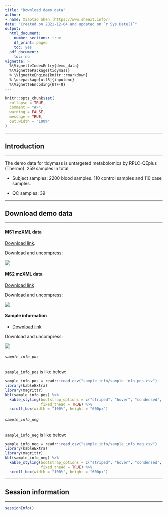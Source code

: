 ```yaml
---
title: "Download demo data"
author:
- name: Xiaotao Shen (https://www.shenxt.info/)
date: "Created on 2021-12-04 and updated on `r Sys.Date()`"
output:
  html_document:
    number_sections: true
    df_print: paged
    toc: yes
  pdf_document:
    toc: no
vignette: >
  %\VignetteIndexEntry{demo_data}
  %\VignettePackage{tidymass}
  % \VignetteEngine{knitr::rmarkdown}
  % \usepackage[utf8]{inputenc}
  %\VignetteEncoding{UTF-8}
---
```


```r
knitr::opts_chunk$set(
  collapse = TRUE,
  comment = "#>",
  warning = FALSE,
  message = TRUE,
  out.width = "100%"
)
```

---

## **Introduction**

---

The demo data for tidymass is untargeted metabolomics by RPLC-QEplus (Thermo). 259 samples in total.

* Subject samples: 2200 blood samples. 110 control samples and 110 case samples.

* QC samples: 39

---

## **Download demo data**

---

#### MS1 mzXML data

[Download link](https://drive.google.com/file/d/1KUk0-PA77zV3UJsuUTEuAK6462yze8mm/view?usp=sharing).

Download and uncompress:


![](figures/Screen-Shot-2022-01-13-at-10.33.07-PM.png)

#### MS2 mzXML data

[Download link](https://drive.google.com/file/d/1FY3x7q5i1g3oSLaVej__ZaZ4XSX-mWBQ/view?usp=sharing)

Download and uncompress:

![](figures/Screen-Shot-2022-01-13-at-10.34.18-PM.png)

#### Sample information

* [Download link](https://drive.google.com/file/d/1yyJeOMUhuMSTmPWfzKuFTCRfZ3zdhO6q/view?usp=sharing)

Download and uncompress:

![](figures/Screen Shot-2022-01-13-at-10.35.54-PM.png)

###### `sample_info_pos`

`sample_info_pos` is like below:

```r
sample_info_pos = readr::read_csv("sample_info/sample_info_pos.csv")
library(kableExtra)
library(magrittr)
kbl(sample_info_pos) %>%
  kable_styling(bootstrap_options = c("striped", "hover", "condensed", "responsive"),
                fixed_thead = TRUE) %>% 
  scroll_box(width = "100%", height = "600px")
```

###### `sample_info_neg`

`sample_info_neg` is like below:

```r
sample_info_neg = readr::read_csv("sample_info/sample_info_neg.csv")
library(kableExtra)
library(magrittr)
kbl(sample_info_neg) %>%
  kable_styling(bootstrap_options = c("striped", "hover", "condensed", "responsive"),
                fixed_thead = TRUE) %>% 
  scroll_box(width = "100%", height = "600px")
```

---

## **Session information**

---

```r
sessionInfo()
```